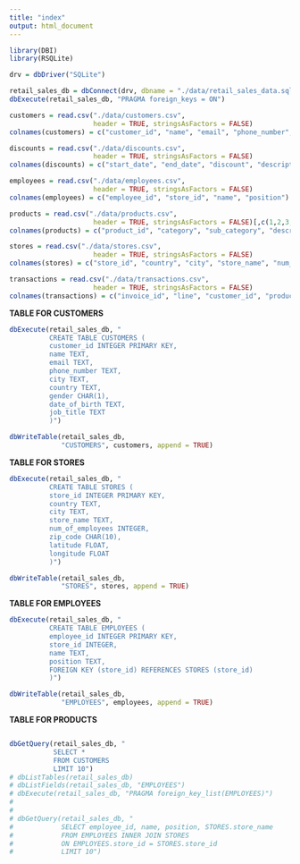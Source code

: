 ```yaml
---
title: "index"
output: html_document
---
```


```r
library(DBI)
library(RSQLite)
```


```r
drv = dbDriver("SQLite")

retail_sales_db = dbConnect(drv, dbname = "./data/retail_sales_data.sqlite")
dbExecute(retail_sales_db, "PRAGMA foreign_keys = ON")
```

```r
customers = read.csv("./data/customers.csv",
                     header = TRUE, stringsAsFactors = FALSE)
colnames(customers) = c("customer_id", "name", "email", "phone_number", "city", "country", "gender", "date_of_birth", "job_title")
```

```r
discounts = read.csv("./data/discounts.csv",
                     header = TRUE, stringsAsFactors = FALSE)
colnames(discounts) = c("start_date", "end_date", "discount", "description", "category", "sub_category")
```

```r

employees = read.csv("./data/employees.csv",
                     header = TRUE, stringsAsFactors = FALSE)
colnames(employees) = c("employee_id", "store_id", "name", "position")
```

```r
products = read.csv("./data/products.csv",
                     header = TRUE, stringsAsFactors = FALSE)[,c(1,2,3,8,10,11,12)]
colnames(products) = c("product_id", "category", "sub_category", "description", "color", "sizes", "production_cost")
```

```r
stores = read.csv("./data/stores.csv",
                     header = TRUE, stringsAsFactors = FALSE)
colnames(stores) = c("store_id", "country", "city", "store_name", "num_of_employees", "zip_code", "latitude", "longitude")
```

```r
transactions = read.csv("./data/transactions.csv",
                     header = TRUE, stringsAsFactors = FALSE)
colnames(transactions) = c("invoice_id", "line", "customer_id", "product_id", "size", "color", "unit_price", "quantity", "date", "discount", "line_total", "store_id", "employee_id", "currency", "currency_symbol", "sku", "transaction_type", "payement_method", "invoice_total")
```


**TABLE FOR CUSTOMERS**
```r

dbExecute(retail_sales_db, "
          CREATE TABLE CUSTOMERS (
          customer_id INTEGER PRIMARY KEY,
          name TEXT,
          email TEXT,
          phone_number TEXT,
          city TEXT,
          country TEXT,
          gender CHAR(1),
          date_of_birth TEXT,
          job_title TEXT
          )")

dbWriteTable(retail_sales_db, 
             "CUSTOMERS", customers, append = TRUE)

```


**TABLE FOR STORES**
```r
dbExecute(retail_sales_db, "
          CREATE TABLE STORES (
          store_id INTEGER PRIMARY KEY,
          country TEXT,
          city TEXT,
          store_name TEXT,
          num_of_employees INTEGER,
          zip_code CHAR(10),
          latitude FLOAT,
          longitude FLOAT
          )")

dbWriteTable(retail_sales_db, 
             "STORES", stores, append = TRUE)

```


**TABLE FOR EMPLOYEES**
```r
dbExecute(retail_sales_db, "
          CREATE TABLE EMPLOYEES (
          employee_id INTEGER PRIMARY KEY,
          store_id INTEGER,
          name TEXT,
          position TEXT,
          FOREIGN KEY (store_id) REFERENCES STORES (store_id)
          )")

dbWriteTable(retail_sales_db, 
             "EMPLOYEES", employees, append = TRUE)


```

**TABLE FOR PRODUCTS**
```r






```










```r
dbGetQuery(retail_sales_db, "
           SELECT * 
           FROM CUSTOMERS
           LIMIT 10")
# dbListTables(retail_sales_db)
# dbListFields(retail_sales_db, "EMPLOYEES")
# dbExecute(retail_sales_db, "PRAGMA foreign_key_list(EMPLOYEES)")
# 
# 
# dbGetQuery(retail_sales_db, "
#            SELECT employee_id, name, position, STORES.store_name
#            FROM EMPLOYEES INNER JOIN STORES
#            ON EMPLOYEES.store_id = STORES.store_id
#            LIMIT 10")
```





